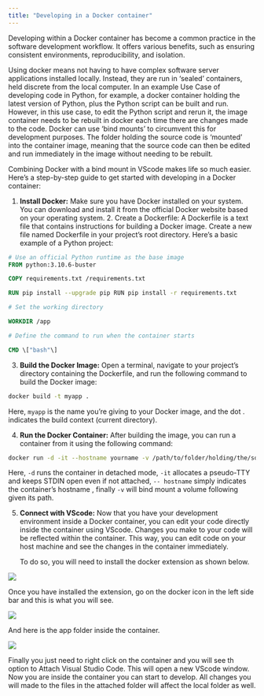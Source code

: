 ```yaml
---
title: "Developing in a Docker container"
---
```



Developing within a Docker container has become a common practice in the software development workflow. It offers various benefits, such as ensuring consistent environments, reproducibility, and isolation.

Using docker means not having to have complex software server applications installed locally. Instead, they are run in 'sealed' containers, held discrete from the local computer. In an example Use Case of developing code in Python, for example, a docker container holding the latest version of Python, plus the Python script can be built and run. However, in this use case, to edit the Python script and rerun it, the image container needs to be rebuilt in docker each time there are changes made to the code. Docker can use 'bind mounts' to circumvent this for development purposes. The folder holding the source code is 'mounted' into the container image, meaning that the source code can then be edited and run immediately in the image without needing to be rebuilt.

Combining Docker with a bind mount in VScode makes life so much easier. Here's a step-by-step guide to get started with developing in a Docker container:

1.  **Install Docker:** Make sure you have Docker installed on your system. You can download and install it from the official Docker website based on your operating system. 2. Create a Dockerfile: A Dockerfile is a text file that contains instructions for building a Docker image. Create a new file named Dockerfile in your project's root directory. Here's a basic example of a Python project:

``` dockerfile
# Use an official Python runtime as the base image
FROM python:3.10.6-buster

COPY requirements.txt /requirements.txt

RUN pip install --upgrade pip RUN pip install -r requirements.txt

# Set the working directory

WORKDIR /app

# Define the command to run when the container starts

CMD \["bash"\]
```

3.  **Build the Docker Image:** Open a terminal, navigate to your project's directory containing the Dockerfile, and run the following command to build the Docker image:

``` bash
docker build -t myapp .
```

Here, `myapp` is the name you're giving to your Docker image, and the dot . indicates the build context (current directory).

4.  **Run the Docker Container:** After building the image, you can run a container from it using the following command:

``` bash
docker run -d -it --hostname yourname -v /path/to/folder/holding/the/source/code:/app myapp
```

Here, `-d` runs the container in detached mode, `-it` allocates a pseudo-TTY and keeps STDIN open even if not attached, `-- hostname` simply indicates the container's hostname , finally `-v` will bind mount a volume following given its path.

5.  **Connect with VScode:** Now that you have your development environment inside a Docker container, you can edit your code directly inside the container using VScode. Changes you make to your code will be reflected within the container. This way, you can edit code on your host machine and see the changes in the container immediately.

    To do so, you will need to install the docker extension as shown below.

![](/gallery/Screenshot%20from%202023-08-30%2014-56-21.png)

Once you have installed the extension, go on the docker icon in the left side bar and this is what you will see.

![](/gallery/Screenshot%20from%202023-08-30%2015-01-40.png)

And here is the app folder inside the container.

![](/gallery/Screenshot%20from%202023-08-30%2015-02-18.png)

Finally you just need to right click on the container and you will see th option to Attach Visual Studio Code. This will open a new VScode window. Now you are inside the container you can start to develop. All changes you will made to the files in the attached folder will affect the local folder as well.
